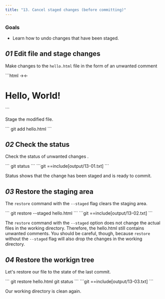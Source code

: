```yaml
---
title: "13. Cancel staged changes (before committing)"
---
```


### Goals

- Learn how to undo changes that have been staged.

## _01_ Edit file and stage changes

Make changes to the `hello.html` file in the form of an unwanted comment

<File file="hello.html">
```html
<html>
  <head>
    →<!-- This is an unwanted but staged comment -->←
  </head>
  <body>
    <h1>Hello, World!</h1>
  </body>
</html>
```
</File>

Stage the modified file.

<Run>
```
git add hello.html
```
</Run>

## _02_ Check the status

Check the status of unwanted changes .

<Run>
```
git status
```
</Run>

<Output>
```git
==include[output/13-01.txt]
```
</Output>

Status shows that the change has been staged and is ready to commit.

## _03_ Restore the staging area

The `restore` command with the `--staged` flag clears the staging area.

<Run>
```
git restore --staged hello.html
```
</Run>

<Output>
```git
==include[output/13-02.txt]
```
</Output>

The `restore` command with the `--staged` option does not change the actual files in the working directory. Therefore, the hello.html still contains unwanted comments. You should be careful, though, because `restore` without the `--staged` flag will also drop the changes in the working directory.

## _04_ Restore the workign tree

Let's restore our file to the state of the last commit.

<Run>
```
git restore hello.html
git status
```
</Run>

<Output>
```git
==include[output/13-03.txt]
```
</Output>

Our working directory is clean again.